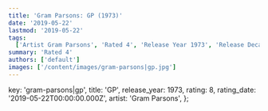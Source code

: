 ```yaml
---
title: 'Gram Parsons: GP (1973)'
date: '2019-05-22'
lastmod: '2019-05-22'
tags:
  ['Artist Gram Parsons', 'Rated 4', 'Release Year 1973', 'Release Decade 1970']
summary: 'Rated 4'
authors: ['default']
images: ['/content/images/gram-parsons|gp.jpg']
---
```


  key: 'gram-parsons|gp',
  title: 'GP',
  release_year: 1973,
  rating: 8,
  rating_date: '2019-05-22T00:00:00.000Z',
  artist: 'Gram Parsons',
};

<MusicRating data={data} />
